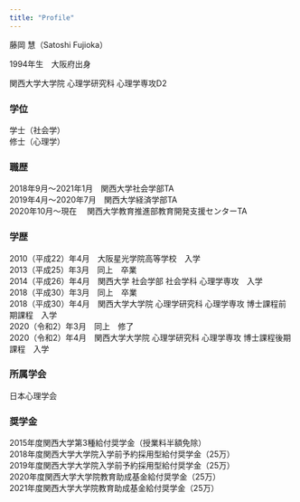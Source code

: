 ```yaml
---
title: "Profile"
---
```



藤岡 慧（Satoshi Fujioka）  

1994年生　大阪府出身

関西大学大学院 心理学研究科 心理学専攻D2


### 学位
学士（社会学）  
修士（心理学）


### 職歴
2018年9月〜2021年1月　関西大学社会学部TA  
2019年4月〜2020年7月　関西大学経済学部TA  
2020年10月〜現在　    関西大学教育推進部教育開発支援センターTA


### 学歴
2010（平成22）年4月　大阪星光学院高等学校　入学  
2013（平成25）年3月　同上　卒業  
2014（平成26）年4月　関西大学 社会学部 社会学科 心理学専攻　入学  
2018（平成30）年3月　同上　卒業  
2018（平成30）年4月　関西大学大学院 心理学研究科 心理学専攻 博士課程前期課程　入学  
2020（令和2）年3月　同上　修了  
2020（令和2）年4月　関西大学大学院 心理学研究科 心理学専攻 博士課程後期課程　入学  


### 所属学会
日本心理学会


### 奨学金
2015年度関西大学第3種給付奨学金（授業料半額免除）  
2018年度関西大学大学院入学前予約採用型給付奨学金（25万）  
2019年度関西大学大学院入学前予約採用型給付奨学金（25万）  
2020年度関西大学大学院教育助成基金給付奨学金（25万）  
2021年度関西大学大学院教育助成基金給付奨学金（25万）  
